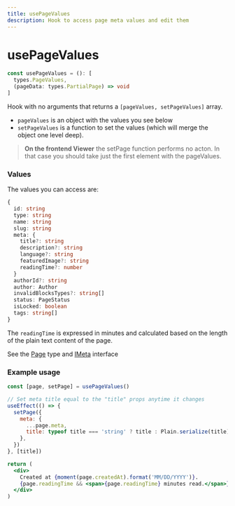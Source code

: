 ```yaml
---
title: usePageValues
description: Hook to access page meta values and edit them
---
```


# usePageValues

```ts
const usePageValues = (): [
  types.PageValues,
  (pageData: types.PartialPage) => void
]
```

Hook with no arguments that returns a `[pageValues, setPageValues]` array.

- `pageValues` is an object with the values you see below
- `setPageValues` is a function to set the values (which will merge the object one level deep).

> **On the frontend Viewer** the setPage function performs no acton. In that case you should take just the first element with the pageValues.

### Values

The values you can access are:

```ts
{
  id: string
  type: string
  name: string
  slug: string
  meta: {
    title?: string
    description?: string
    language?: string
    featuredImage?: string
    readingTime?: number
  }
  authorId?: string
  author: Author
  invalidBlocksTypes?: string[]
  status: PageStatus
  isLocked: boolean
  tags: string[]
}
```

The `readingTime` is expressed in minutes and calculated based on the length of the plain text content of the page.

See the [Page](/api-reference/types/types#page) type and [IMeta](/api-reference/types/interfaces#imeta) interface

### Example usage

```jsx
const [page, setPage] = usePageValues()

// Set meta title equal to the "title" props anytime it changes
useEffect(() => {
  setPage({
    meta: {
      ...page.meta,
      title: typeof title === 'string' ? title : Plain.serialize(title),
    },
  })
}, [title])

return (
  <div>
    Created at {moment(page.createdAt).format('MM/DD/YYYY')}.
    {page.readingTime && <span>{page.readingTime} minutes read.</span>}
  </div>
)
```
